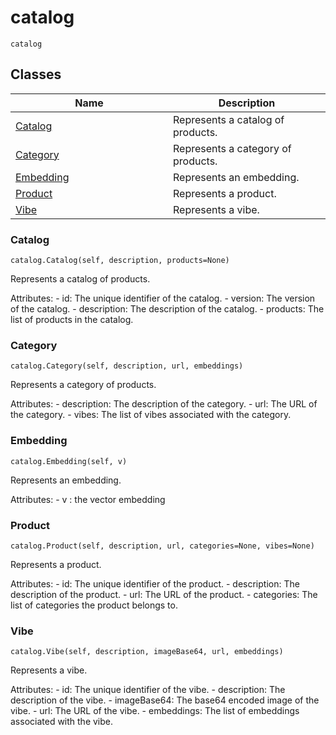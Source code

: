 # catalog { #hushh.catalog }

`catalog`



## Classes

| Name | Description |
| --- | --- |
| [Catalog](#hushh.catalog.Catalog) | Represents a catalog of products. |
| [Category](#hushh.catalog.Category) | Represents a category of products. |
| [Embedding](#hushh.catalog.Embedding) | Represents an embedding. |
| [Product](#hushh.catalog.Product) | Represents a product. |
| [Vibe](#hushh.catalog.Vibe) | Represents a vibe. |

### Catalog { #hushh.catalog.Catalog }

`catalog.Catalog(self, description, products=None)`

Represents a catalog of products.

Attributes:
- id: The unique identifier of the catalog.
- version: The version of the catalog.
- description: The description of the catalog.
- products: The list of products in the catalog.

### Category { #hushh.catalog.Category }

`catalog.Category(self, description, url, embeddings)`

Represents a category of products.

Attributes:
- description: The description of the category.
- url: The URL of the category.
- vibes: The list of vibes associated with the category.

### Embedding { #hushh.catalog.Embedding }

`catalog.Embedding(self, v)`

Represents an embedding.

Attributes:
- v : the vector embedding

### Product { #hushh.catalog.Product }

`catalog.Product(self, description, url, categories=None, vibes=None)`

Represents a product.

Attributes:
- id: The unique identifier of the product.
- description: The description of the product.
- url: The URL of the product.
- categories: The list of categories the product belongs to.

### Vibe { #hushh.catalog.Vibe }

`catalog.Vibe(self, description, imageBase64, url, embeddings)`

Represents a vibe.

Attributes:
- id: The unique identifier of the vibe.
- description: The description of the vibe.
- imageBase64: The base64 encoded image of the vibe.
- url: The URL of the vibe.
- embeddings: The list of embeddings associated with the vibe.